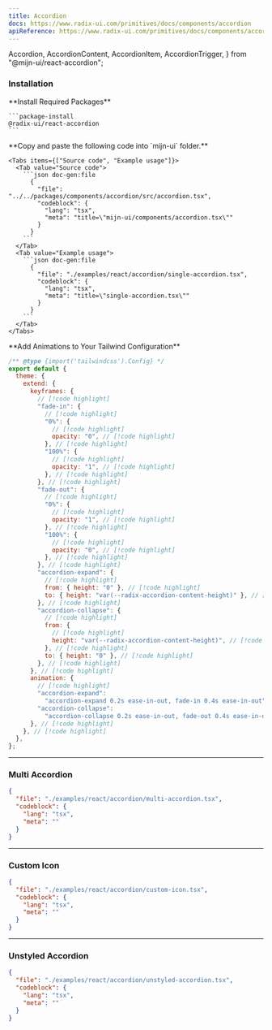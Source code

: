 ```yaml
---
title: Accordion
docs: https://www.radix-ui.com/primitives/docs/components/accordion
apiReference: https://www.radix-ui.com/primitives/docs/components/accordion#api-reference
---
```


  Accordion,
  AccordionContent,
  AccordionItem,
  AccordionTrigger,
} from "@mijn-ui/react-accordion";

<ComponentPreview>
  <SingleAccordionExample />
</ComponentPreview>

### Installation

<Steps>
  <Step>
    **Install Required Packages**

    ```package-install
    @radix-ui/react-accordion
    ```

  </Step>

  <Step>
    **Copy and paste the following code into  `mijn-ui` folder.**

    <Tabs items={["Source code", "Example usage"]}>
      <Tab value="Source code">
        ```json doc-gen:file
          {
            "file": "../../packages/components/accordion/src/accordion.tsx",
            "codeblock": {
              "lang": "tsx",
              "meta": "title=\"mijn-ui/components/accordion.tsx\""
            }
          }
        ```
      </Tab>
      <Tab value="Example usage">
        ```json doc-gen:file
          {
            "file": "./examples/react/accordion/single-accordion.tsx",
            "codeblock": {
              "lang": "tsx",
              "meta": "title=\"single-accordion.tsx\""
            }
          }
        ```
      </Tab>
    </Tabs>

  </Step>

   <Step>
    **Add Animations to Your Tailwind Configuration**

```js title="tailwind.config.js"
/** @type {import('tailwindcss').Config} */
export default {
  theme: {
    extend: {
      keyframes: {
        // [!code highlight]
        "fade-in": {
          // [!code highlight]
          "0%": {
            // [!code highlight]
            opacity: "0", // [!code highlight]
          }, // [!code highlight]
          "100%": {
            // [!code highlight]
            opacity: "1", // [!code highlight]
          }, // [!code highlight]
        }, // [!code highlight]
        "fade-out": {
          // [!code highlight]
          "0%": {
            // [!code highlight]
            opacity: "1", // [!code highlight]
          }, // [!code highlight]
          "100%": {
            // [!code highlight]
            opacity: "0", // [!code highlight]
          }, // [!code highlight]
        }, // [!code highlight]
        "accordion-expand": {
          // [!code highlight]
          from: { height: "0" }, // [!code highlight]
          to: { height: "var(--radix-accordion-content-height)" }, // [!code highlight]
        }, // [!code highlight]
        "accordion-collapse": {
          // [!code highlight]
          from: {
            // [!code highlight]
            height: "var(--radix-accordion-content-height)", // [!code highlight]
          }, // [!code highlight]
          to: { height: "0" }, // [!code highlight]
        }, // [!code highlight]
      }, // [!code highlight]
      animation: {
        // [!code highlight]
        "accordion-expand":
          "accordion-expand 0.2s ease-in-out, fade-in 0.4s ease-in-out", // [!code highlight]
        "accordion-collapse":
          "accordion-collapse 0.2s ease-in-out, fade-out 0.4s ease-in-out", // [!code highlight]
      }, // [!code highlight]
    }, // [!code highlight]
  },
};
```

  </Step>
</Steps>

---

### Multi Accordion

<ComponentPreview>
  <MultiAccordionExample />
</ComponentPreview>

```json doc-gen:file
{
  "file": "./examples/react/accordion/multi-accordion.tsx",
  "codeblock": {
    "lang": "tsx",
    "meta": ""
  }
}
```

---

### Custom Icon

<ComponentPreview>
  <AccordionCustomIconExample />
</ComponentPreview>

```json doc-gen:file
{
  "file": "./examples/react/accordion/custom-icon.tsx",
  "codeblock": {
    "lang": "tsx",
    "meta": ""
  }
}
```

---

### Unstyled Accordion

<ComponentPreview>
  <UnstyledAccordionExample />
</ComponentPreview>

```json doc-gen:file
{
  "file": "./examples/react/accordion/unstyled-accordion.tsx",
  "codeblock": {
    "lang": "tsx",
    "meta": ""
  }
}
```
